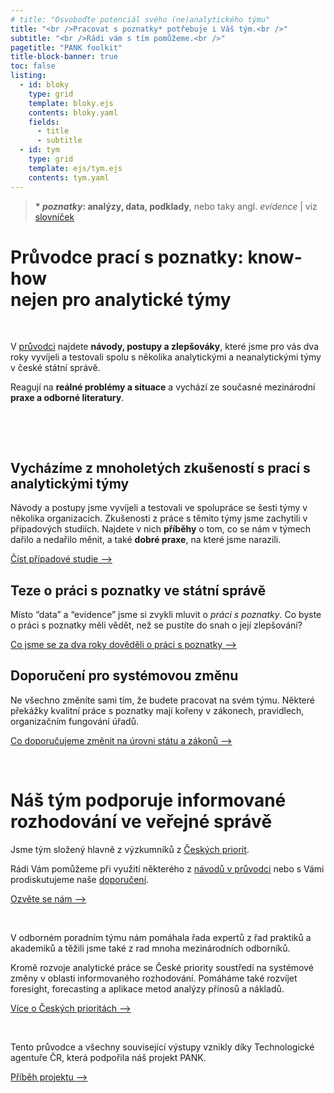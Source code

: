 ```yaml
---
# title: "Osvoboďte potenciál svého (ne)analytického týmu"
title: "<br />Pracovat s poznatky* potřebuje i Váš tým.<br />"
subtitle: "<br />Rádi vám s tím pomůžeme.<br />"
pagetitle: "PANK foolkit"
title-block-banner: true
toc: false
listing: 
  - id: bloky
    type: grid
    template: bloky.ejs
    contents: bloky.yaml
    fields: 
      - title
      - subtitle
  - id: tym
    type: grid
    template: ejs/tym.ejs
    contents: tym.yaml
---
```


> **\* *poznatky*: analýzy, data, podklady**, nebo taky angl. *evidence* [| viz [slovníček](/slovnicek)]{class="grey-text"}

# Průvodce prací s poznatky: know-how <br/> nejen pro analytické týmy

:::{.aside}

<br />

:::


V [průvodci](pruvodce) najdete **návody, postupy a zlepšováky**, které jsme pro vás dva roky vyvíjeli a testovali spolu s několika analytickými a neanalytickými týmy v české státní správě. 

Reagují na **reálné problémy a situace** a vychází ze současné mezinárodní **praxe a odborné literatury**.

<br />

:::{#bloky}
:::

<br />

:::{.strip .page-columns .page-full}

# Vycházíme z mnoholetých zkušeností s prací s analytickými týmy

Návody a postupy jsme vyvíjeli a testovali ve spolupráce se šesti týmy v několika organizacích. Zkušenosti z práce s těmito týmy jsme zachytili v případových studiích. Najdete v nich **příběhy** o tom, co se nám v týmech dařilo a nedařilo měnit, a také **dobré praxe**, na které jsme narazili.

:::{.btn .btn-primary}
[Číst případové studie ⟶](/pripadove-studie)
:::


## Teze o práci s poznatky ve státní správě

Místo "data" a "evidence" jsme si zvykli mluvit o *práci s poznatky*. Co byste o práci s poznatky měli vědět, než se pustíte do snah o její zlepšování?

:::{.btn .btn-primary}
[Co jsme se za dva roky dověděli o práci s poznatky ⟶](/teze)
:::

## Doporučení pro systémovou změnu

Ne všechno změníte sami tím, že budete pracovat na svém týmu. Některé překážky kvalitní práce s poznatky mají kořeny v zákonech, pravidlech, organizačním fungování úřadů.

:::{.btn .btn-primary}
[Co doporučujeme změnit na úrovni státu a zákonů ⟶](/teze)
:::

<br />

:::

# Náš tým podporuje informované rozhodování ve veřejné správě

Jsme tým složený hlavně z výzkumníků z [Českých priorit](https://ceskepriority.cz).

Rádi Vám pomůžeme při využití některého z [návodů v průvodci](/pruvodce) nebo s Vámi prodiskutujeme naše [doporučení](/doporuceni).

:::{.btn .btn-primary}
[Ozvěte se nám ⟶](mailto:email@ceskepriority.cz)
:::


<br />

:::{#tym}
:::

V odborném poradním týmu nám pomáhala řada expertů z řad praktiků a akademiků a těžili jsme také z rad mnoha mezinárodních odborníků.


Kromě rozvoje analytické práce se České priority soustředí na systémové změny v oblasti informovaného rozhodování. Pomáháme také rozvíjet foresight, forecasting a aplikace metod analýzy přínosů a nákladů.

:::{.btn .btn-primary}
[Více o Českých prioritách ⟶](https://ceskepriority.cz)
:::

<br />

Tento průvodce a všechny související výstupy vznikly díky Technologické agentuře ČR, která podpořila náš projekt PANK. 

:::{.btn .btn-primary}
[Příběh projektu ⟶](/pribeh-projektu)
:::



